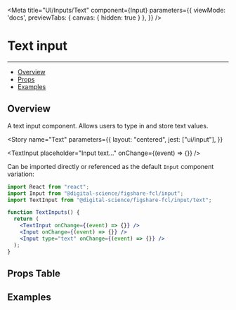 
<Meta 
  title="UI/Inputs/Text" 
  component={Input} 
  parameters={{
    viewMode: 'docs',
    previewTabs: { 
      canvas: { hidden: true } 
     },
  }}
/>

# Text input
---
- [Overview](#overview)
- [Props](#props-table)
- [Examples](#examples)

## Overview

A text input component. Allows users to type in and store text values.

<Story 
  name="Text" 
  parameters={{
    layout: "centered",
    jest: ["ui/input"],
  }}
>
  <TextInput placeholder="Input text..." onChange={(event) => {}} />
</Story>

Can be imported directly or referenced as the default `Input` component variation:

```jsx
import React from "react";
import Input from "@digital-science/figshare-fcl/input";
import TextInput from "@digital-science/figshare-fcl/input/text";

function TextInputs() {
  return (
    <TextInput onChange={(event) => {}} />
    <Input onChange={(event) => {}} />
    <Input type="text" onChange={(event) => {}} />
  );
}
```

## Props Table
<ArgsTable of={TextInput} />

## Examples
<Canvas>
  <TextInput theme="default" placeholder="Default theme" />
  <TextInput theme="underline" placeholder="Underline theme" />
  <TextInput theme="default" error={true} placeholder="Default theme - error" />
  <TextInput theme="underline" error={true} placeholder="Underline theme - error" />
  <TextInput theme="default" disabled={true} placeholder="Default theme - disabled" />
  <TextInput theme="underline" disabled={true} placeholder="Underline theme - disabled" />
  <TextInput theme="default" placeholder="untitled" prefix="tb.edu.figshare/" />
</Canvas>